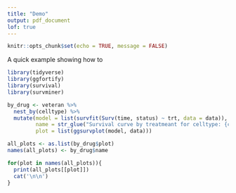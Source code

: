```yaml
---
title: "Demo"
output: pdf_document
lof: true
---
```


```r
knitr::opts_chunk$set(echo = TRUE, message = FALSE)
```

A quick example showing how to 

```r
library(tidyverse)
library(ggfortify)
library(survival)
library(survminer)

by_drug <- veteran %>% 
  nest_by(celltype) %>% 
  mutate(model = list(survfit(Surv(time, status) ~ trt, data = data)),
         name = str_glue("Survival curve by treatmeant for celltype: {celltype}"),
         plot = list(ggsurvplot(model, data)))

all_plots <- as.list(by_drug$plot)
names(all_plots) <- by_drug$name
```

```r

for(plot in names(all_plots)){
  print(all_plots[[plot]])
  cat('\n\n')
}

```

\newpage